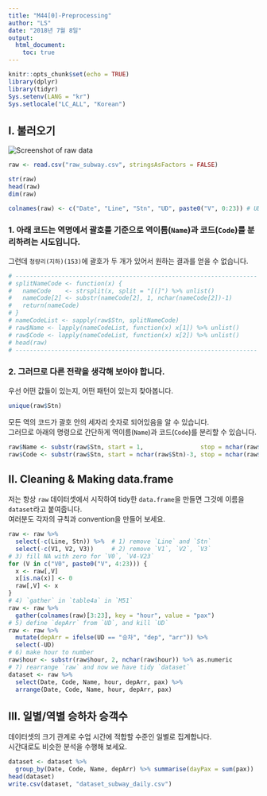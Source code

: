 ---
title: "M44[0]-Preprocessing"
author: "LS"
date: "2018년 7월 8일"
output: 
  html_document:
    toc: true
---

```{r setup, include=FALSE}
knitr::opts_chunk$set(echo = TRUE)
library(dplyr)
library(tidyr)
Sys.setenv(LANG = "kr")
Sys.setlocale("LC_ALL", "Korean")
```

## I. 불러오기  

![Screenshot of raw data](fig/fig1.png)\  

```{r}
raw <- read.csv("raw_subway.csv", stringsAsFactors = FALSE)  
```
  
```{r}
str(raw)
head(raw)
dim(raw)
```

```{r}
colnames(raw) <- c("Date", "Line", "Stn", "UD", paste0("V", 0:23)) # UD for up or down
```

### 1. 아래 코드는 역명에서 괄호를 기준으로 역이름(`Name`)과 코드(`Code`)를 분리하려는 시도입니다.  

그런데 `청량리(지하)(153)`에 괄호가 두 개가 있어서 원하는 결과를 얻을 수 없습니다.  

```{r}
# --------------------------------------------------------------------
# splitNameCode <- function(x) {
#   nameCode    <- strsplit(x, split = "[(]") %>% unlist()
#   nameCode[2] <- substr(nameCode[2], 1, nchar(nameCode[2])-1)
#   return(nameCode)
# }
# nameCodeList <- sapply(raw$Stn, splitNameCode) 
# raw$Name <- lapply(nameCodeList, function(x) x[1]) %>% unlist()
# raw$Code <- lapply(nameCodeList, function(x) x[2]) %>% unlist()
# head(raw)
# --------------------------------------------------------------------
```

### 2. 그러므로 다른 전략을 생각해 보아야 합니다.  

우선 어떤 값들이 있는지, 어떤 패턴이 있는지 찾아봅니다.  

```{r}
unique(raw$Stn)
```

모든 역의 코드가 괄호 안의 세자리 숫자로 되어있음을 알 수 있습니다.  
그러므로 아래의 명령으로 간단하게 역이름(`Name`)과 코드(`Code`)를 분리할 수 있습니다.  

```{r}
raw$Name <- substr(raw$Stn, start = 1,                stop = nchar(raw$Stn)-5)
raw$Code <- substr(raw$Stn, start = nchar(raw$Stn)-3, stop = nchar(raw$Stn)-1) %>% as.numeric()
```

## II. Cleaning & Making data.frame   

저는 항상 `raw` 데이터셋에서 시작하여 tidy한 `data.frame`을 만들면 그것에 이름을 `dataset`라고 붙여줍니다.  
여러분도 각자의 규칙과 convention을 만들어 보세요.  

```{r}
raw <- raw %>% 
  select(-c(Line, Stn)) %>%  # 1) remove `Line` and `Stn`
  select(-c(V1, V2, V3))     # 2) remove `V1`, `V2`, `V3` 
# 3) fill NA with zero for `V0`, `V4-V23`
for (V in c("V0", paste0("V", 4:23))) {
  x <- raw[,V] 
  x[is.na(x)] <- 0
  raw[,V] <- x
}
# 4) `gather` in `table4a` in `M51`
raw <- raw %>%
  gather(colnames(raw)[3:23], key = "hour", value = "pax")
# 5) define `depArr` from `UD`, and kill `UD`
raw <- raw %>%
  mutate(depArr = ifelse(UD == "승차", "dep", "arr")) %>%
  select(-UD)
# 6) make hour to number
raw$hour <- substr(raw$hour, 2, nchar(raw$hour)) %>% as.numeric
# 7) rearrange `raw` and now we have tidy `dataset`
dataset <- raw %>% 
  select(Date, Code, Name, hour, depArr, pax) %>%
  arrange(Date, Code, Name, hour, depArr, pax)
```

## III. 일별/역별 승하차 승객수    

데이터셋의 크기 관계로 수업 시간에 적합할 수준인 일별로 집계합니다.  
시간대로도 비슷한 분석을 수행해 보세요.  

```{r}
dataset <- dataset %>%
  group_by(Date, Code, Name, depArr) %>% summarise(dayPax = sum(pax)) 
head(dataset)
write.csv(dataset, "dataset_subway_daily.csv")
```

